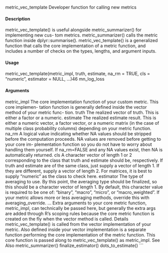 metric_vec_template
Developer function for calling new metrics

#### Description

metric_vec_template() is useful alongside metric_summarizer() for implementing new cus-
tom metrics. metric_summarizer() calls the metric function inside dplyr::summarise(). metric_vec_template()
is a generalized function that calls the core implementation of a metric function, and includes a
number of checks on the types, lengths, and argument inputs.

#### Usage

metric_vec_template(metric_impl, truth, estimate, na_rm = TRUE,
cls = "numeric", estimator = NULL, ...)46
mn_log_loss

#### Arguments

metric_impl The core implementation function of your custom metric. This core implemen-
tation function is generally defined inside the vector method of your metric func-
tion.
truth The realized vector of truth. This is either a factor or a numeric.
estimate The realized estimate result. This is either a numeric vector, a factor vector, or
a numeric matrix (in the case of multiple class probability columns) depending
on your metric function.
na_rm A logical value indicating whether NA values should be stripped before the
computation proceeds. NA values are removed before getting to your core im-
plementation function so you do not have to worry about handling them yourself.
If na_rm=FALSE and any NA values exist, then NA is automatically returned.
cls A character vector of length 1 or 2 corresponding to the class that truth and
estimate should be, respectively. If truth and estimate are of the same class,
just supply a vector of length 1. If they are different, supply a vector of length
2. For matrices, it is best to supply "numeric" as the class to check here.
estimator The type of averaging to use. By this point, the averaging type should be
finalized, so this should be a character vector of length 1. By default, this
character value is required to be one of: "binary", "macro", "micro", or
"macro_weighted". If your metric allows more or less averaging methods,
override this with averaging_override.
... Extra arguments to your core metric function, metric_impl, can technically be
passed here, but generally the extra args are added through R’s scoping rules
because the core metric function is created on the fly when the vector method is
called.
Details
metric_vec_template() is called from the vector implementation of your metric. Also defined
inside your vector implementation is a separate function performing the core implementation of the
metric function. This core function is passed along to metric_vec_template() as metric_impl.
See Also
metric_summarizer() finalize_estimator() dots_to_estimate()
```
